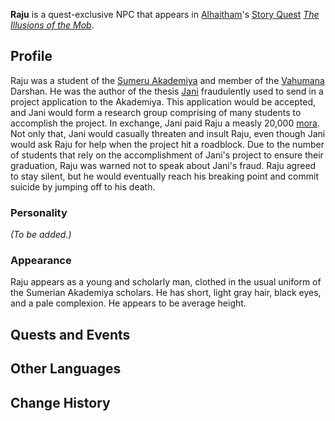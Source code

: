 {{Meta
<!-- Remove this template after adding the missing info -->
|missing_NPC_profile  = yes
<!--
|missing_NPC_idle     = yes
|missing_NPC_dialogue = yes
-->
}}
{{Character Infobox
|type             = Quest NPC
|image            = NPC Raju.png
|realname         = <!-- Optional, if different from in-game name -->
|deceased         = Past
|region           = Sumeru
|location         = <!-- Where the character appears, if different from Region -->
|affiliation      = Vahumana
|title            = 

|ancestry         = <!-- Clan/family -->
|father           = 
|mother           = 
|spouse           = 
|sibling          = 
|child            = 
|relative         = 

|voiceEN          = 
|voiceCN          = 
|voiceJP          = 
|dialoguereward   = 
}}
'''Raju''' is a quest-exclusive NPC that appears in [[Alhaitham]]'s [[Story Quest]] ''[[The Illusions of the Mob]]''.
<!--
==Location==
{{subst:#tag:gallery|
NPC Location {{subst:PAGENAME}}.png{{subst:!}}{{subst:PAGENAME}}'s location
NPC Location {{subst:PAGENAME}} Context.png{{subst:!}}Additional context
}}
-->
==Profile==
<!--Detailed story/lore information goes here.-->
Raju was a student of the [[Sumeru Akademiya]] and member of the [[Vahumana]] Darshan. He was the author of the thesis [[Jani]] fraudulently used to send in a project application to the Akademiya. This application would be accepted, and Jani would form a research group comprising of many students to accomplish the project. In exchange, Jani paid Raju a measly 20,000 [[mora]]. Not only that, Jani would casually threaten and insult Raju, even though Jani would ask Raju for help when the project hit a roadblock. Due to the number of students that rely on the accomplishment of Jani's project to ensure their graduation, Raju was warned not to speak about Jani's fraud. Raju agreed to stay silent, but he would eventually reach his breaking point and commit suicide by jumping off to his death.

===Personality===
''(To be added.)''

===Appearance===
Raju appears as a young and scholarly man, clothed in the usual uniform of the Sumerian Akademiya scholars. He has short, light gray hair, black eyes, and a pale complexion. He appears to be average height.

==Quests and Events==
{{Quests and Events}}
<!--
==Idle Quotes==
{{Dialogue start}}
: {{DIcon|Idle}} {{Tx}}
:: {{A|VO {{subst:PAGENAME}} 01.ogg}} "{{Tx}}"
{{Dialogue end}}

==Dialogue==
{{Dialogue start}}
:'''{{subst:PAGENAME}}:''' 
:{{DIcon}}
{{Dialogue end}}
<!--
==Event Dialogue==
===Event Name===
{{Dialogue start}}
:'''{{subst:PAGENAME}}:'''
{{Dialogue end}}

==Trivia==
* 
-->
==Other Languages==
{{Other Languages
|default_hidden = 1
|en      = Raju
|zhs     = 拉杜
|zhs_rm  = Lādù
|zht     = 拉杜
|zht_rm  = Lādù
|ja      = ラジュ
|ja_rm   = Raju
|ko      = 라쥬
|es      = Rayu
|fr      = Raju
|ru      = Раджу
|th      = Raju
|vi      = Raju
|de      = Raju
|id      = Raju
|pt      = Raju
|tr      = Raju
|it      = Raju
}}

==Change History==
{{Change History|3.4}}
<!--
==References==
{{Reflist}}
-->